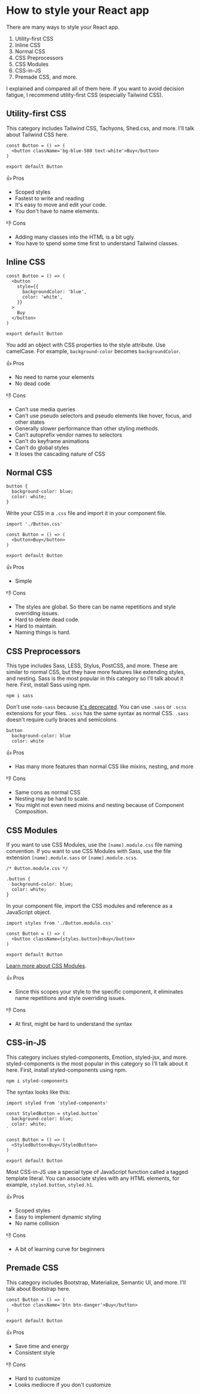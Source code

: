 
<Head
  title='How to style your React app'
  description='Explaining and comparing different styling methods in React'
  keywords='style, CSS, React, front-end'
  imageUrl='/images/react-logo.png'
/>

# How to style your React app

There are many ways to style your React app.

1. Utility-first CSS
1. Inline CSS
1. Normal CSS
1. CSS Preprocessors
1. CSS Modules
1. CSS-in-JS
1. Premade CSS, and more.

I explained and compared all of them here. If you want to avoid decision fatigue, I recommend utility-first CSS (especially Tailwind CSS).

## Utility-first CSS

This category includes Tailwind CSS, Tachyons, Shed.css, and more. I'll talk about Tailwind CSS here.

```
const Button = () => (
  <button className='bg-blue-500 text-white'>Buy</button>
)

export default Button
```

👍 Pros

- Scoped styles
- Fastest to write and reading
- It's easy to move and edit your code.
- You don't have to name elements.

👎 Cons

- Adding many classes into the HTML is a bit ugly.
- You have to spend some time first to understand Tailwind classes.

## Inline CSS

```
const Button = () => (
  <button
    style={{
      backgroundColor: 'blue',
      color: 'white',
    }}
  >
    Buy
  </button>
)

export default Button
```

You add an object with CSS properties to the style attribute. Use camelCase. For example, `background-color` becomes `backgroundColor`.

👍 Pros

- No need to name your elements
- No dead code

👎 Cons

- Can't use media queries
- Can't use pseudo selectors and pseudo elements like hover, focus, and other states
- Generally slower performance than other styling methods.
- Can't autoprefix vendor names to selectors
- Can't do keyframe animations
- Can't do global styles
- It loses the cascading nature of CSS

## Normal CSS

```
button {
  background-color: blue;
  color: white;
}
```

Write your CSS in a `.css` file and import it in your component file.

```
import './Button.css'

const Button = () => (
  <button>Buy</button>
)

export default Button
```

👍 Pros

- Simple

👎 Cons

- The styles are global. So there can be name repetitions and style overriding issues.
- Hard to delete dead code.
- Hard to maintain.
- Naming things is hard.

## CSS Preprocessors

This type includes Sass, LESS, Stylus, PostCSS, and more. These are similar to normal CSS, but they have more features like extending styles, and nesting. Sass is the most popular in this category so I'll talk about it here. First, install Sass using npm.

```
npm i sass
```

Don't use `node-sass` because [it's deprecated](https://sass-lang.com/blog/libsass-is-deprecated). You can use `.sass` or `.scss` extensions for your files. `.scss` has the same syntax as normal CSS. `.sass` doesn't require curly braces and semicolons.

```
button
  background-color: blue
  color: white
```

👍 Pros

- Has many more features than normal CSS like mixins, nesting, and more

👎 Cons

- Same cons as normal CSS
- Nesting may be hard to scale.
- You might not even need mixins and nesting because of Component Composition.

## CSS Modules

If you want to use CSS Modules, use the `[name].module.css` file naming convention. If you want to use CSS Modules with Sass, use the file extension `[name].module.sass` or `[name].module.scss`.

```
/* Button.module.css */

.button {
  background-color: blue;
  color: white;
}
```

In your component file, import the CSS modules and reference as a JavaScript object.

```
import styles from './Button.module.css'

const Button = () => (
  <button className={styles.button}>Buy</button>
)

export default Button
```

[Learn more about CSS Modules](https://create-react-app.dev/docs/adding-a-css-modules-stylesheet).

👍 Pros

- Since this scopes your style to the specific component, it eliminates name repetitions and style overriding issues.

👎 Cons

- At first, might be hard to understand the syntax

## CSS-in-JS

This category inclues styled-components, Emotion, styled-jsx, and more. styled-components is the most popular in this category so I'll talk about it here. First, install styled-components using npm.

```
npm i styled-components
```

The syntax looks like this:

```
import styled from 'styled-components'

const StyledButton = styled.button`
  background-color: blue;
  color: white;
`

const Button = () => (
  <StyledButton>Buy</StyledButton>
)

export default Button
```

Most CSS-in-JS use a special type of JavaScript function called a tagged template literal. You can associate styles with any HTML elements, for example, `styled.button`, `styled.h1`.

👍 Pros

- Scoped styles
- Easy to implement dynamic styling
- No name collision

👎 Cons

- A bit of learning curve for beginners

## Premade CSS

This category includes Bootstrap, Materialize, Semantic UI, and more. I'll talk about Bootstrap here.

```
const Button = () => (
  <button className='btn btn-danger'>Buy</button>
)

export default Button
```

👍 Pros

- Save time and energy
- Consistent style

👎 Cons

- Hard to customize
- Looks mediocre if you don't customize
